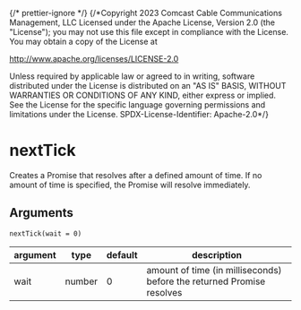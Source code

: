 {/* prettier-ignore */}
{/*Copyright 2023 Comcast Cable Communications Management, LLC
Licensed under the Apache License, Version 2.0 (the "License");
you may not use this file except in compliance with the License.
You may obtain a copy of the License at

http://www.apache.org/licenses/LICENSE-2.0

Unless required by applicable law or agreed to in writing, software
distributed under the License is distributed on an "AS IS" BASIS,
WITHOUT WARRANTIES OR CONDITIONS OF ANY KIND, either express or implied.
See the License for the specific language governing permissions and
limitations under the License.
SPDX-License-Identifier: Apache-2.0\*/}


<Meta title="Docs / Unit Testing / Test Utils / nextTick" />

# nextTick

Creates a Promise that resolves after a defined amount of time. If no amount of time is specified, the Promise will resolve immediately.

## Arguments

`nextTick(wait = 0)`

| argument | type   | default | description                                                           |
| -------- | ------ | ------- | --------------------------------------------------------------------- |
| wait     | number | 0       | amount of time (in milliseconds) before the returned Promise resolves |
